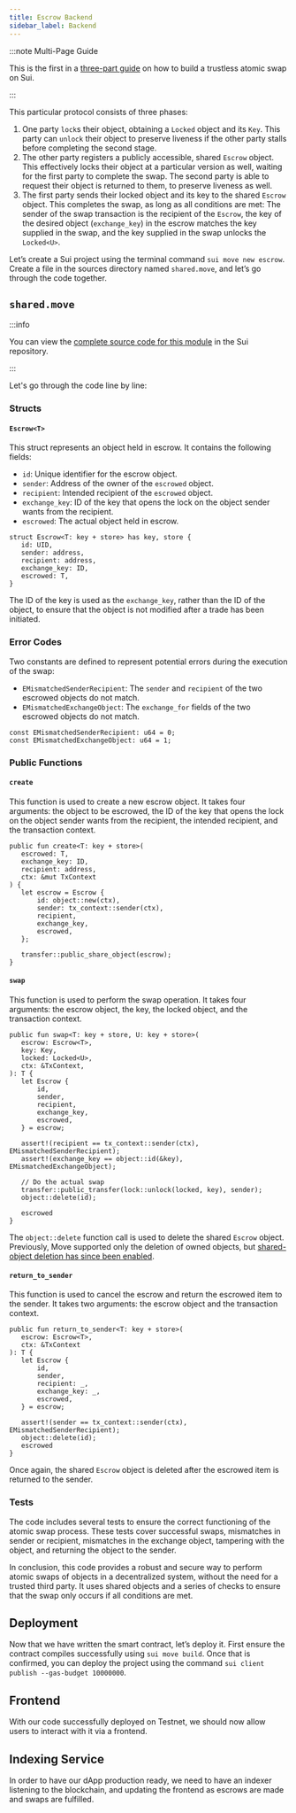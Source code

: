 ```yaml
---
title: Escrow Backend
sidebar_label: Backend
---
```


:::note Multi-Page Guide

This is the first in a [three-part guide](/guides/developer/app-examples/escrow) on how to build a trustless atomic swap on Sui.

:::

This particular protocol consists of three phases:

1. One party `lock`s their object, obtaining a `Locked` object and its `Key`. This party can `unlock` their object to preserve liveness if the other party stalls before completing the second stage.
2. The other party registers a publicly accessible, shared `Escrow` object. This effectively locks their object at a particular version as well, waiting for the first party to complete the swap. The second party is able to request their object is returned to them, to preserve liveness as well.
3. The first party sends their locked object and its key to the shared `Escrow` object. This completes the swap, as long as all conditions are met: The sender of the swap transaction is the recipient of the `Escrow`, the key of the desired object (`exchange_key`) in the escrow matches the key supplied in the swap, and the key supplied in the swap unlocks the `Locked<U>`.

Let’s create a Sui project using the terminal command `sui move new escrow`. Create a file in the sources directory named `shared.move`, and let’s go through the code together.

## `shared.move`

:::info

You can view the [complete source code for this module](https://github.com/MystenLabs/sui/blob/main/examples/trading/contracts/escrow/sources/shared.move) in the Sui repository.

:::

Let's go through the code line by line:

### Structs

#### `Escrow<T>`

This struct represents an object held in escrow. It contains the following fields:

- `id`: Unique identifier for the escrow object.
- `sender`: Address of the owner of the `escrowed` object.
- `recipient`: Intended recipient of the `escrowed` object.
- `exchange_key`: ID of the key that opens the lock on the object sender wants from the recipient.
- `escrowed`: The actual object held in escrow.

```move
struct Escrow<T: key + store> has key, store {
   id: UID,
   sender: address,
   recipient: address,
   exchange_key: ID,
   escrowed: T,
}
```

The ID of the key is used as the `exchange_key`, rather than the ID of the object, to ensure that the object is not modified after a trade has been initiated.

### Error Codes

Two constants are defined to represent potential errors during the execution of the swap:

- `EMismatchedSenderRecipient`: The `sender` and `recipient` of the two escrowed objects do not match.
- `EMismatchedExchangeObject`: The `exchange_for` fields of the two escrowed objects do not match.

```move
const EMismatchedSenderRecipient: u64 = 0;
const EMismatchedExchangeObject: u64 = 1;
```

### Public Functions

#### `create`

This function is used to create a new escrow object. It takes four arguments: the object to be escrowed, the ID of the key that opens the lock on the object sender wants from the recipient, the intended recipient, and the transaction context.

```move
public fun create<T: key + store>(
   escrowed: T,
   exchange_key: ID,
   recipient: address,
   ctx: &mut TxContext
) {
   let escrow = Escrow {
       id: object::new(ctx),
       sender: tx_context::sender(ctx),
       recipient,
       exchange_key,
       escrowed,
   };

   transfer::public_share_object(escrow);
}
```

#### `swap`

This function is used to perform the swap operation. It takes four arguments: the escrow object, the key, the locked object, and the transaction context.

```move
public fun swap<T: key + store, U: key + store>(
   escrow: Escrow<T>,
   key: Key,
   locked: Locked<U>,
   ctx: &TxContext,
): T {
   let Escrow {
       id,
       sender,
       recipient,
       exchange_key,
       escrowed,
   } = escrow;

   assert!(recipient == tx_context::sender(ctx), EMismatchedSenderRecipient);
   assert!(exchange_key == object::id(&key), EMismatchedExchangeObject);

   // Do the actual swap
   transfer::public_transfer(lock::unlock(locked, key), sender);
   object::delete(id);

   escrowed
}
```

The `object::delete` function call is used to delete the shared `Escrow` object. Previously, Move supported only the deletion of owned objects, but [shared-object deletion has since been enabled](https://github.com/MystenLabs/sui/pull/16008).

#### `return_to_sender`

This function is used to cancel the escrow and return the escrowed item to the sender. It takes two arguments: the escrow object and the transaction context.

```move
public fun return_to_sender<T: key + store>(
   escrow: Escrow<T>,
   ctx: &TxContext
): T {
   let Escrow {
       id,
       sender,
       recipient: _,
       exchange_key: _,
       escrowed,
   } = escrow;

   assert!(sender == tx_context::sender(ctx), EMismatchedSenderRecipient);
   object::delete(id);
   escrowed
}
```

Once again, the shared `Escrow` object is deleted after the escrowed item is returned to the sender.

### Tests

The code includes several tests to ensure the correct functioning of the atomic swap process. These tests cover successful swaps, mismatches in sender or recipient, mismatches in the exchange object, tampering with the object, and returning the object to the sender.

In conclusion, this code provides a robust and secure way to perform atomic swaps of objects in a decentralized system, without the need for a trusted third party. It uses shared objects and a series of checks to ensure that the swap only occurs if all conditions are met.

## Deployment

Now that we have written the smart contract, let’s deploy it. First ensure the contract compiles successfully using `sui move build`. Once that is confirmed, you can deploy the project using the command `sui client publish --gas-budget 10000000`.

## Frontend
With our code successfully deployed on Testnet, we should now allow users to interact with it via a frontend.

## Indexing Service
In order to have our dApp production ready, we need to have an indexer listening to the blockchain, and updating the frontend as escrows are made and swaps are fulfilled.
